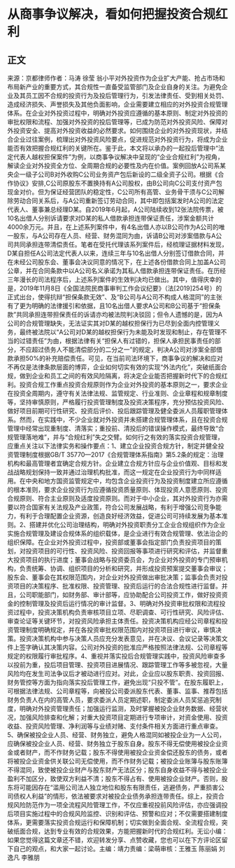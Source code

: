 # 从商事争议解决，看如何把握投资合规红利
## 正文
来源：京都律师作者：马涛 徐莹 翁小平对外投资作为企业扩大产能、抢占市场和布局新产业的重要方式，其合规性一直备受监管部门及企业自身的关注。为避免企业及其员工因不合规的投资行为及投后管理行为，引发法律责任、受到相关处罚、造成经济损失、声誉损失及其他负面影响，企业需要建立相应的对外投资合规管理体系。在企业对外投资过程中，明确对外投资应遵循的基本原则、制定对外投资的审批权限和流程、加强对外投资的投后管理等，已成为防范对外投资风险、保障对外投资安全、提高对外投资收益的必然要求。如何围绕企业的对外投资现状，并结合企业过往案例，梳理出对外投资风险要点，促进规范对外投资行为，将成为企业能否有效把握合规红利的关键所在。鉴于此，本文将以承办的一起投后管理中“法定代表人越权担保案件”为例，以商事争议解决中呈现的“企业合规红利”为视角，解读企业对外投资全方位、全周期合规的必要性及内在价值。案例回放A公司系某央企一级子公司B对外收购C公司业务资产包后新设的二级全资子公司。根据《合作协议》安排,C公司原股东不置换持有A公司股权，由B公司向C公司支付资产包现金对价。但为保证经营团队的稳定性，C公司所有高管、业务骨干须与C公司解除劳动合同关系后，与A公司重新签订劳动合同，其中即包括案发时A公司的法定代表人、董事兼总经理D某。自2019年6月起，A公司陆续收到12张法院传票，被10名出借人分别诉请要求对D某的私人借款承担连带保证责任，涉案金额共计4000余万元。并且，在上述系列案件中，有4名出借人亦以B公司作为A公司的唯一股东，与A公司存在人员、经营、财务混同为由，诉请B公司对涉案借款与A公司共同承担连带清偿责任。笔者在受托代理该系列案件后，经梳理证据材料发现，D某自担任A公司法定代表人以来，连续三年与10名出借人分别签订借款合同，并在未经公司股东会、董事会决议同意的情况下，在上述各份借款合同上加盖A公司公章，并在合同条款中以A公司名义承诺为其私人借款承担连带保证责任。在历经三年漫长的司法程序后，上述系列案件的生效判决均已做出。其中，值得庆幸的是，2019年11月8日《全国法院民商事审判工作会议纪要》（法[2019]254号）的正式出台，使得抗辩“担保条款无效”、及“B公司与A公司不构成人格混同”的主张有了更为明确的法律援引和依据，且10名出借人要求A公司和B公司基于“担保条款”共同承担连带担保责任的诉请亦均被法院判决驳回；但令人遗憾的是，因为A公司的合规管理缺失，无法证实其对D某的越权担保行为已尽到全面内控管理义务，最终被法院以“A公司对D某的越权担保行为未能及时发现和制止，存在管理不当的过错责任”为由，根据法律有关“担保人有过错的，担保人承担民事责任的部分，不应超过债务人不能清偿部分的二分之一”的规定，判决A公司对涉案全部借款承担50%的补充赔偿责任。可见，在当前司法环境下，商事争议的解决和应对不再仅是法律条款层面的博弈，企业如何切实有效的实现“外法内化”，突破纸面合规，做到企业和员工之间的有效风险隔离，将决定企业能否把握新时代下的合规红利。投资合规工作重点投资合规原则作为企业对外投资的基本原则之一，要求企业在投资全周期内，遵守有关法律法规、监管规定、行业准则、企业章程和规章制度等，坚持审慎原则，严格履行投资管理制度及投资决策程序，充分预估投资风险、做好项目前期可行性研究、投资后评价、投后跟踪管理及健全委派人员履职管理体系。然而，在实践中，不少企业就对外投资并未搭建合规管理体系，且在投资合规管理中经常出现重制度、清落实；重投前、清投后的错误操作模式，最终导致“合规管理落地难”，并与“合规红利”失之交臂。如何行之有效的落实投资合规管理，应重点关注以下法律实务和操作要点：1、建立企业投资合规方针，制定并健全投资管理制度根据GB/T 35770—2017《合规管理体系指南》第5.2条的规定：治理机构和最高管理者宜确定合规方针。企业建立合规方针应与企业价值观、目标和发战战略规划保持一致并通过治理机构批准，而这一规定在企业投资行为中同样适用。在中央和地方国资监管规定中，均包含企业投资行为及投资制度建立所应遵循的根本准则，要求企业投资行为应遵循投资质量原则、体现投资人意愿原则、投资合规原则、符合主业原则及适度投资原则。而对于中小企业，其对外投资行为亦需要以符合国家有关法规及产业政策，符合公司发展战略，有利于增强公司竞争能力，有利于合理配置企业资源，创造良好经济效益，促进公司可持续发展为基本准则。2、搭建并优化公司治理结构，明确对外投资职责分工企业合规组织作为企业实施合规管理及建设合规体系的组织载体，是企业进行有效合规管理、依法治企的组织保障。在企业对外投资过程中，投资部或董事会指定部门负责投资项目的策划，对投资项目的可行性、投资风险、投资回报等事项进行研究和评估，并监督重大投资项目的执行进度；董事会战略与投资委员会，为企业对外投资的专门预审机构，负责统筹、协调、组织项目的分析和研究，并形成投资预案提交董事会审议；股东会、董事会在其权限范围内，对企业对外投资做出审批决策；监事会负责对投资项目的决策程序、批准权限、投资管理、投资后运行的合法合规性进行监督。并且，公司职能部门，如财务部、审计部等，应协助配合公司投资工作，做好投资资金的控制管理及投资后运行情况的审计监督。3、明确对外投资审批权限和流程投资过程中，投资决策机构负责审核项目立项、尽职调查、可行性研究、风险评估、审查论证等关键环节，对投资风险承担主体责任。投资决策机构应经公司章程和投资管理制度明确规定，并在各投资审批权限范围内对投资项目进行审议，审慎决策。投资决策机构中参与决策人员应充分发表意见，并在决议、会议记录等决策文件上签字确认其决策内容。公司对外投资的批准应严格按照法律法规、公司章程等规定的权限履行审批程序。4、重视并落实投后合规管理实践中，投资风险审查多以投前为重，投后项目管理、投资项目进展情况、跟踪管理工作等多被忽视，大量风险均在发生司法争议后才被动进行应对。对此，企业应以股东职责、投资回报、财务管控等方面为指向落实投后管理工作，避免出现“只投不管”。在股东履职上，可根据法律法规、公司章程等，向被投公司委派股东代表、董事、监事、推荐包括财务负责人在内的高管人员，要求委派人员定期述职，制定委派人员奖惩追究制度，明确对外投资管理责任；加强运行监测，及时掌握被投企业财务数据、经营状况，加强风险排查和化解；对重大投资项目定期进行专项审计，对资金使用、投资收益、投资风险管理、净利润等与业绩对赌、支付条件相关方面进行重点审查。5、确保被投企业人员、经营、财务独立，避免人格混同如被投企业为一人公司，应确保被投企业人员、经营、财务独立于股东自身。股东不得无偿使用被投企业资金或者财产，而不作财务记载；股东不得使用被投企业资金偿还股东的债务，或者将被投企业资金供关联公司无偿使用，而不作财务记载；被投企业账簿与股东账簿不得混同，致使被投企业财产与股东财产无法区分；股东自身收益不得与被投企业盈利不加区分，致使双方利益不清；股东不得占有、使用被投企业财产。否则，股东将可能因存在“滥用公司法人独立地位和股东有限责任，逃避债务，严重损害公司债权人利益”的情形，依法被要求对被投企业债务承担连带责任。综上，投资合规风险防范作为一项全流程风险管理工作，不仅应重视投前风险评估，亦应强调投后项目实施过程中的合规风险监控、识别和评估、预警和应对；不仅需要搭建制度体系，更需要落实投资合规运行和保障机制；切实做到全面合规、全流程合规，突破纸面合规，达到专业有效的合规效果，方能把握新时代的合规红利。无讼小编：如果您觉得这篇文章还不错，欢迎转发分享、点赞收藏，您也可以在下方评论区留下自己的观点，和大家一起讨论。主编：靖力责编：梁萌审核：王雅玉 陈丽娟 刘逸凡 李雅朋
